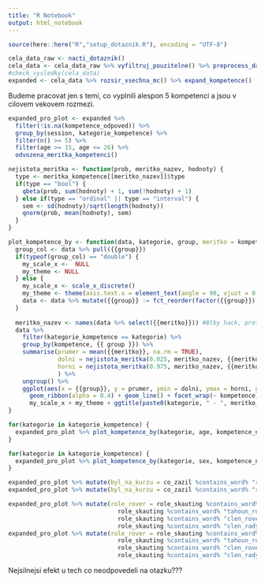 ---
title: "R Notebook"
output: html_notebook
---

```{r setup}
source(here::here("R","setup_dotaznik.R"), encoding = "UTF-8")
```

```{r}
cela_data_raw <- nacti_dotaznik()
cela_data <- cela_data_raw %>% vyfiltruj_pouzitelne() %>% preprocess_dat(verbose = FALSE)  
#check_vysledky(cela_data)
expanded <- cela_data %>% rozsir_vsechna_mc() %>% expand_kompetence()

```

Budeme pracovat jen s temi, co vyplnili alespon 5 kompetenci a jsou v cilovem vekovem rozmezi.

```{r}
expanded_pro_plot <- expanded %>% 
  filter(!is.na(kompetence_odpoved)) %>% 
  group_by(session, kategorie_kompetence) %>% 
  filter(n() >= 5) %>%
  filter(age >= 15, age <= 26) %>%
  odvozena_meritka_kompetenci()

```

```{r, fig.height=8}
nejistota_meritka <- function(prob, meritko_nazev, hodnoty) {
  type <- meritka_kompetence[[meritko_nazev]]$type
  if(type == "bool") {
    qbeta(prob, sum(hodnoty) + 1, sum(!hodnoty) + 1)
  } else if(type == "ordinal" || type == "interval") {
    sem <- sd(hodnoty)/sqrt(length(hodnoty))
    qnorm(prob, mean(hodnoty), sem)
  }
}

plot_kompetence_by <- function(data, kategorie, group, meritko = kompetence_odpoved) {
  group_col <- data %>% pull({{group}})
  if(typeof(group_col) == "double") {
    my_scale_x <-  NULL
    my_theme <- NULL
  } else {
    my_scale_x <- scale_x_discrete()
    my_theme <- theme(axis.text.x = element_text(angle = 90, vjust = 0.1))
    data <- data %>% mutate({{group}} := fct_reorder(factor({{group}}), {{meritko}}, .fun = mean))
  }
  
  meritko_nazev <- names(data %>% select({{meritko}})) #Blby hack, protoze neumim tidy a jsem liny se to ucit
  data %>%
    filter(kategorie_kompetence == kategorie) %>%
    group_by(kompetence, {{ group }}) %>%
    summarise(prumer = mean({{meritko}}, na.rm = TRUE), 
              dolni = nejistota_meritka(0.025, meritko_nazev, {{meritko}}),
              horni = nejistota_meritka(0.975, meritko_nazev, {{meritko}})
              ) %>%
    ungroup() %>%
    ggplot(aes(x = {{group}}, y = prumer, ymin = dolni, ymax = horni, group = kompetence)) +
      geom_ribbon(alpha = 0.4) + geom_line() + facet_wrap(~ kompetence) + 
      my_scale_x + my_theme + ggtitle(paste0(kategorie, " - ", meritko_nazev))
}

```

```{r, fig.height=8}
for(kategorie in kategorie_kompetence) {
  expanded_pro_plot %>% plot_kompetence_by(kategorie, age, kompetence_nad_median) %>% print()
}
```
```{r, fig.height=8}
for(kategorie in kategorie_kompetence) {
  expanded_pro_plot %>% plot_kompetence_by(kategorie, sex, kompetence_nad_median) %>% print()
}

```



```{r, fig.height=8}
expanded_pro_plot %>% mutate(byl_na_kurzu = co_zazil %contains_word% "roversky_kurz") %>% plot_kompetence_by("zvladam", byl_na_kurzu, "nad_prumer_populace")
expanded_pro_plot %>% mutate(byl_na_kurzu = co_zazil %contains_word% "roversky_kurz") %>% plot_kompetence_by("zvladam", byl_na_kurzu)

```

```{r, fig.height=8}
expanded_pro_plot %>% mutate(role_rover = role_skauting %contains_word% "clen_rady_roveru" | 
                               role_skauting %contains_word% "tahoun_roveru" |
                               role_skauting %contains_word% "clen_roveru" |
                               role_skauting %contains_word% "clen_rady_roveru") %>% plot_kompetence_by("zvladam", role_rover)
expanded_pro_plot %>% mutate(role_rover = role_skauting %contains_word% "clen_rady_roveru" | 
                               role_skauting %contains_word% "tahoun_roveru" |
                               role_skauting %contains_word% "clen_roveru" |
                               role_skauting %contains_word% "clen_rady_roveru") %>% plot_kompetence_by("zvladam", role_rover, meritko = "nad_prumer_populace)

```


Nejsilnejsi efekt u tech co neodpovedeli na otazku???
